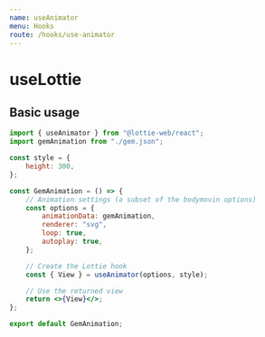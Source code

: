 ```yaml
---
name: useAnimator
menu: Hooks
route: /hooks/use-animator
---
```



# useLottie

## Basic usage

<GemAnimation />

```jsx
import { useAnimator } from "@lottie-web/react";
import gemAnimation from "./gem.json";

const style = {
	height: 300,
};

const GemAnimation = () => {
	// Animation settings (a subset of the bodymovin options)
	const options = {
		animationData: gemAnimation,
		renderer: "svg",
		loop: true,
		autoplay: true,
	};

	// Create the Lottie hook
	const { View } = useAnimator(options, style);

	// Use the returned view
	return <>{View}</>;
};

export default GemAnimation;
```
